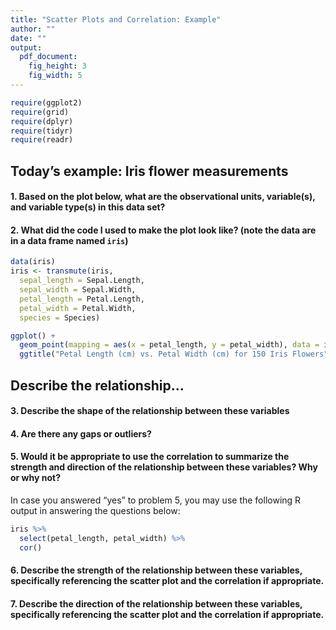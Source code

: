 ```yaml
---
title: "Scatter Plots and Correlation: Example"
author: ""
date: ""
output:
  pdf_document:
    fig_height: 3
    fig_width: 5
---
```


<style>
  .col2 {
    columns: 2 200px;         /* number of columns and width in pixels*/
    -webkit-columns: 2 200px; /* chrome, safari */
    -moz-columns: 2 200px;    /* firefox */
  }
  .col3 {
    columns: 3 100px;
    -webkit-columns: 3 100px;
    -moz-columns: 3 100px;
  }
</style>

```r
require(ggplot2)
require(grid)
require(dplyr)
require(tidyr)
require(readr)
```

## Today's example: Iris flower measurements

\begin{figure}[!h]
\centering
\includegraphics{Iris_germanica_wikipedia.jpg}
\caption{Iris flower (image source: Wikipedia)}
\end{figure}

#### 1. Based on the plot below, what are the observational units, variable(s), and variable type(s) in this data set?

\vspace{1cm}

#### 2. What did the code I used to make the plot look like? (note the data are in a data frame named `iris`)

\vspace{2cm}

```r
data(iris)
iris <- transmute(iris,
  sepal_length = Sepal.Length,
  sepal_width = Sepal.Width,
  petal_length = Petal.Length,
  petal_width = Petal.Width,
  species = Species)

ggplot() +
  geom_point(mapping = aes(x = petal_length, y = petal_width), data = iris) +
  ggtitle("Petal Length (cm) vs. Petal Width (cm) for 150 Iris Flowers")
```

\newpage

## Describe the relationship...

#### 3. Describe the shape of the relationship between these variables

\vspace{2cm}

#### 4. Are there any gaps or outliers?

\vspace{2cm}

#### 5. Would it be appropriate to use the correlation to summarize the strength and direction of the relationship between these variables?  Why or why not?

\vspace{2cm}

In case you answered "yes" to problem 5, you may use the following R output in answering the questions below:

```r
iris %>%
  select(petal_length, petal_width) %>%
  cor()
```

#### 6. Describe the strength of the relationship between these variables, specifically referencing the scatter plot and the correlation if appropriate.

\vspace{2cm}

#### 7. Describe the direction of the relationship between these variables, specifically referencing the scatter plot and the correlation if appropriate.

\vspace{2cm}
